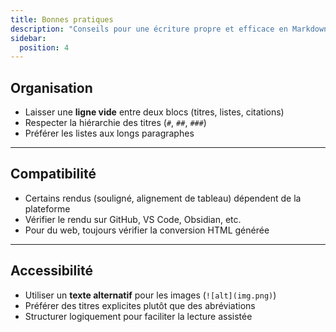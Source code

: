 ```yaml
---
title: Bonnes pratiques
description: "Conseils pour une écriture propre et efficace en Markdown."
sidebar:
  position: 4
---
```


## Organisation

- Laisser une **ligne vide** entre deux blocs (titres, listes, citations)  
- Respecter la hiérarchie des titres (`#`, `##`, `###`)  
- Préférer les listes aux longs paragraphes  

---

## Compatibilité

- Certains rendus (souligné, alignement de tableau) dépendent de la plateforme  
- Vérifier le rendu sur GitHub, VS Code, Obsidian, etc.  
- Pour du web, toujours vérifier la conversion HTML générée  

---

## Accessibilité

- Utiliser un **texte alternatif** pour les images (`![alt](img.png)`)  
- Préférer des titres explicites plutôt que des abréviations  
- Structurer logiquement pour faciliter la lecture assistée  
